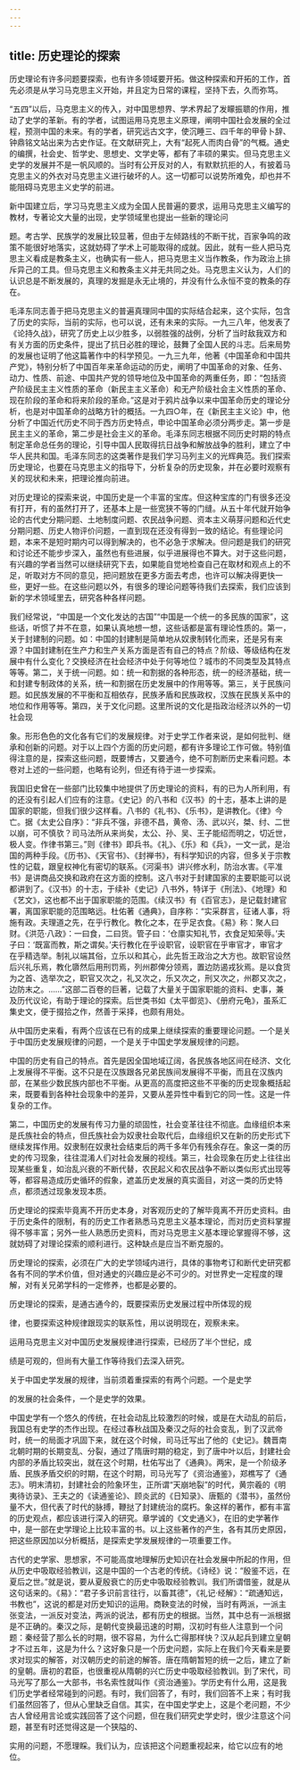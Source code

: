 ```yaml
---
---
---
```

title: 历史理论的探索
---



历史理论有许多问题要探索，也有许多领域要开拓。做这种探索和开拓的工作，首先必须是从学习马克思主义开始，并且定为日常的课程，坚持下去，久而弥笃。

“五四”以后，马克思主义的传入，对中国思想界、学术界起了发矇振聩的作用，推动了史学的革新。有的学者，试图运用马克思主义原理，阐明中国社会发展的全过程，预测中国的未来。有的学者，研究远古文字，使沉睡三、四千年的甲骨卜辞、钟鼎铭文站出来为古史作证。在文献研究上，大有“起死人而肉白骨”的气概。通史的编撰，社会史、哲学史、思想史、文学史等，都有了丰硕的果实。但马克思主义史学的发展并不是一帆风顺的。当时有公开反对的人，有默默抗拒的人，有披着马克思主义的外衣对马克思主义进行破坏的人。这一切都可以说势所难免，却也并不能阻碍马克思主义史学的前进。

新中国建立后，学习马克思主义成为全国人民普遍的要求，运用马克思主义编写的教材，专著论文大量的出现，史学领域里也提出一些新的理论问

题。考古学、民族学的发展比较显著，但由于左倾路线的不断干扰，百家争鸣的政策不能很好地落实，这就妨碍了学术上可能取得的成就。因此，就有一些人把马克思主义看成是教条主义，也确实有一些人，把马克思主义当作教条，作为政治上排斥异己的工具。但马克思主义和教条主义并无共同之处。马克思主义认为，人们的认识总是不断发展的，真理的发掘是永无止境的，并没有什么永恒不变的教条的存在。

毛泽东同志善于把马克思主义的普遍真理同中国的实际结合起来，这个实际，包含了历史的实际，当前的实际，也可以说，还有未来的实际。一九三八年，他发表了《论持久战》，研究了历史上以少胜多，以弱胜强的战例，分析了当时敌我双方和有关方面的历史条件，提出了抗日必胜的理论，鼓舞了全国人民的斗志。后来局势的发展也证明了他这篇著作中的科学预见。一九三九年，他著《中国革命和中国共产党》，特别分析了中国百年来革命运动的历史，阐明了中国革命的对象、任务、动力、性质、前途、中国共产党的领导地位及中国革命的两重任务，即：“包括资产阶级民主主义性质的革命（新民主主义革命）和无产阶级社会主义性质的革命、现在阶段的革命和将来阶段的革命。”这是对于鸦片战争以来中国革命历史的理论分析，也是对中国革命的战略方针的概括。一九四○年，在《新民主主义论》中，他分析了中国近代历史不同于西方历史特点，申论中国革命必须分两步走。第一步是民主主义的革命，第二步是社会主义的革命。毛泽东同志根据不同历史时期的特点制定革命总任务的理论，引导中国人民取得抗日战争和解放战争的胜利，建立了中华人民共和国。毛泽东同志的这类著作是我们学习马列主义的光辉典范。我们探索历史理论，也要在马克思主义的指导下，分析复杂的历史现象，并在必要时观察有关的现状和未来，把理论推向前进。

对历史理论的探索来说，中国历史是一个丰富的宝库。但这种宝库的门有很多还没有打开，有的虽然打开了，还基本上是一些宽狭不等的门缝。从五十年代就开始争论的古代史分期问题、土地制度问题、农民战争问题、资本主义萌芽问题和近代史分期问题、历史人物评价问题，一直到现在还没有得到一致的结论。有些理论问题，本来不是短时期内可以得到解决的，也不必急于求解决。但问题是我们的研究和讨论还不能步步深入，虽然也有些进展，似乎进展得也不算大。对于这些问题，有兴趣的学者当然可以继续研究下去，如果能自觉地检查自己在取材和观点上的不足，听取对方不同的意见，把问题放在更多方面去考虑，也许可以解决得更快一些，更好一些。在这些问题以外，有很多的理论问题等待我们去探索，我们应该到新的学术领域里去，研究各种各样问题。

我们经常说，“中国是一个文化发达的古国”“中国是一个统一的多民族的国家”，这些话，听惯了并不在意，如果认真地想一想，这些话都是富有理论性质的。第一，关于封建制的问题。如：中国的封建制是简单地从奴隶制转化而来，还是另有来源？中国封建制在生产力和生产关系方面是否有自己的特点？阶级、等级结构在发展中有什么变化？交换经济在社会经济中处于何等地位？城市的不同类型及其特点等等。第二，关于统一问题。如：统一和割据的各种形态，统一的经济基础，统一和封建专制政体的关系，统一和割据在历史发展中的作用等等。第三，关于民族问题。如民族发展的不平衡和互相依存，民族矛盾和民族政权，汉族在民族关系中的地位和作用等等。第四，关于文化问题。这里所说的文化是指政治经济以外的一切社会现

象。形形色色的文化各有它们的发展规律。对于史学工作者来说，是如何批判、继承和创新的问题。对于以上四个方面的历史问题，都有许多理论工作可做。特别值得注意的是，探索这些问题，既要博古，又要通今，绝不可割断历史来看问题。本卷对上述的一些问题，也略有论列，但还有待于进一步探索。

我国旧史曾在一些部门比较集中地提供了历史理论的资料，有的已为人所利用，有的还没有引起人们应有的注意。《史记》的八书和《汉书》的十志，基本上讲的是国家的职能，但我们很少这样看。八书的《礼书》、《乐书》，是讲教化。《律》今亡。据《太史公自序》：“非兵不强，非德不昌，黄帝、汤、武以兴，桀、纣、二世以崩，可不慎欤？司马法所从来尚矣，太公、孙、吴、王子能绍而明之，切近世，极人变。作律书第三。”则《律书》即兵书。《礼》、《乐》和《兵》，一文一武，是治国的两种手段。《历书》、《天官书》、《封禅书》，有科学知识的内容，但多关于宗教性的记载，跟皇权神化有密切的联系。《河渠书》讲兴修水利，防治水害。《平准书》是讲商品交换和政府在这方面的控制。这八书对于封建国家的主要职能可以说都讲到了。《汉书》的十志，于续补《史记》八书外，特详于《刑法》、《地理》和《艺文》，这也都不出于国家职能的范围。《续汉书》有《百官志》，是记载封建官署，离国家职能的范围略远。杜佑著《通典》，自序称：“实采群言，征诸人事，将施有政。夫理道之先，在乎行教化。教化之本，在乎足衣食。《易》称：聚人曰财。《洪范·八政》：一曰食，二曰货。管子曰：‘仓廪实知礼节，衣食足知荣辱。’夫子曰：‘既富而教，斯之谓矣。’夫行教化在乎设职官，设职官在乎审官才，审官才在乎精选举。制礼以端其俗，立乐以和其心，此先哲王政治之大方也。故职官设然后兴礼乐焉，教化隳然后用刑罚焉，列州郡俾分领焉，置边防遏戎狄焉。是以食货为之首、选举次之，职官又次之，礼又次之，乐又次之，刑又次之，州郡又次之，边防末之。……”这部二百卷的巨著，记载了大量关于国家职能的资料、史事，兼及历代议论，有助于理论的探索。后世类书如《太平御览》、《册府元龟》，虽系汇集史文，便于掇拾之作，然善于采择，也颇有用处。

从中国历史来看，有两个应该在已有的成果上继续探索的重要理论问题。一个是关于中国历史发展规律的问题，一个是关于中国史学发展规律的问题。

中国的历史有自己的特点。首先是因全国地域辽阔，各民族各地区间在经济、文化上发展得不平衡。这不只是在汉族跟各兄弟民族间发展得不平衡，而且在汉族内部，在某些少数民族内部也不平衡。从更高的高度把这些不平衡的历史现象概括起来，既要看到各种社会现象中的差异，又要从差异性中看到它的同一性。这是一件复杂的工作。

第二，中国历史的发展有传习力量的顽固性，社会变革往往不彻底。血缘组织本来是氏族社会的特点，但氏族社会为奴隶社会取代后，血缘组织又在新的历史形式下继续发挥作用。奴隶制在奴隶社会结束后的两千多年仍有残余存在。象这一类的历史的传习现象，往往混淆人们对社会发展的视线。第三，社会现象在历史上往往出现某些重复，如治乱兴衰的不断代替，农民起义和农民战争不断以类似形式出现等等，都容易造成历史循环的假象，遮盖历史发展的真实面目，对这一类的历史特点，都须透过现象发现本质。

历史理论的探索毕竟离不开历史本身，对客观历史的了解毕竟离不开历史资料。由于历史条件的限制，有的历史工作者熟悉马克思主义基本理论，而对历史资料掌握得不够丰富；另外一些人熟悉历史资料，而对马克思主义基本理论掌握得不够，这就妨碍了对理论探索的顺利进行。这种缺点是应当不断克服的。

历史理论的探索，必须在广大的史学领域内进行，具体的事物考订和断代史研究都各有不同的学术价值，但对通史的兴趣应是必不可少的。对世界史一定程度的理解，对有关兄弟学科的一定修养，也都是必要的。

历史理论的探索，是通古通今的，既要探索历史发展过程中所体现的规

律，也要探索这种规律跟现实的联系性，用以说明现在，观察未来。

运用马克思主义对中国历史发展规律进行探索，已经历了半个世纪，成

绩是可观的，但尚有大量工作等待我们去深入研究。

关于中国史学发展的规律，当前须着重探索的有两个问题。一个是史学

的发展的社会条件，一个是史学的效果。

中国史学有一个悠久的传统，在社会动乱比较激烈的时候，或是在大动乱的前后，我国总有史学的杰作出现。在经过春秋战国及秦汉之际的社会变乱，到了汉武帝时，统一的局面才巩固下来，就在这个时候，司马迁写出了他的《史记》。魏晋南北朝时期的长期变乱、分裂，通过了隋唐时期的稳定，到了唐中叶以后，封建社会内部的矛盾比较突出，就在这个时期，杜佑写出了《通典》。两宋，是一个阶级矛盾、民族矛盾交织的时期，在这个时期，司马光写了《资治通鉴》，郑樵写了《通志》。明末清初，封建社会的险象环生，正所谓“天崩地裂”的时代，黄宗羲的《明夷待访录》、王夫之的《读通鉴论》、顾炎武的《日知录》、唐甄的《潜书》，虽然份量不大，但代表了时代的脉搏，鞭挞了封建统治的腐朽。象这样的著作，都有丰富的历史观点，都应该进行深入的研究。章学诚的《文史通义》，在旧的史学著作中，是一部在史学理论上比较丰富的书。以上这些著作的产生，各有其历史原因，把这些原因加以分析概括，是探索史学发展规律的一项重要工作。

古代的史学家、思想家，不可能高度地理解历史知识在社会发展中所起的作用，但从历史中吸取经验教训，这是中国的一个古老的传统。《诗经》说：“殷鉴不远，在夏后之世。”就是说，要从夏殷衰亡的历史中吸取经验教训。我们所谓借鉴，就是从这句话来的。《易》：“君子多识前言往行，以畜其德”，《礼记·经解》：“疏通知远，书教也”，这说的都是对历史知识的运用。商鞅变法的时候，当时有两派，一派主张变法，一派反对变法，两派的说法，都有历史的根据。当然，其中总有一派根据是不正确的。秦汉之际，是朝代变换最迅速的时期，汉初时有些人注意到一个问题：秦经营了那么长的时期，很不容易，为什么亡得那样快？汉从起兵到建立皇朝才不过五年，这是为什么？这好象只是一个历史问题，实际上在我们今天看来是要求对现实的解答，对汉朝历史的前途的解答。唐在隋朝暂短的统一之后，建立了新的皇朝。唐初的君臣，也很重视从隋朝的兴亡历史中吸取经验教训。到了宋代，司马光写了那么一大部书，书名索性就叫作《资治通鉴》。学历史有什么用，这是我们历史学者经常碰到的问题。有时，我们回答了，有时，我们回答不上来；有时我们虽然回答了，但从心里缺乏自信。其实，在中国史学史上，这是个老问题，不少古人曾经用言论或实践回答了这个问题，但在我们研究史学史时，很少注意这个问题，甚至有时还觉得这是一个狭隘的、

实用的问题，不愿理睬。我们认为，应该把这个问题重视起来，给它以应有的地位。